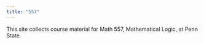 ```yaml
---
title: "557"
---
```


This site collects course material for Math 557, Mathematical Logic, at Penn State.
